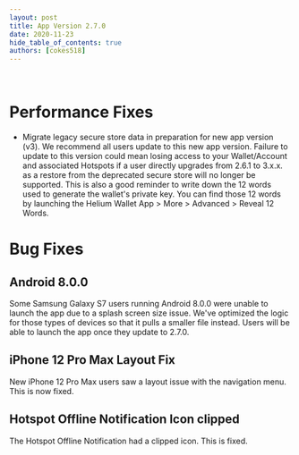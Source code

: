 ```yaml
---
layout: post
title: App Version 2.7.0
date: 2020-11-23
hide_table_of_contents: true
authors: [cokes518]
---
```


&nbsp;

# Performance Fixes

- Migrate legacy secure store data in preparation for new app version (v3). We recommend all users
  update to this new app version. Failure to update to this version could mean losing access to your
  Wallet/Account and associated Hotspots if a user directly upgrades from 2.6.1 to 3.x.x. as a
  restore from the deprecated secure store will no longer be supported. This is also a good reminder
  to write down the 12 words used to generate the wallet's private key. You can find those 12 words
  by launching the Helium Wallet App > More > Advanced > Reveal 12 Words.

<!--truncate-->

# Bug Fixes

## Android 8.0.0

Some Samsung Galaxy S7 users running Android 8.0.0 were unable to launch the app due to a splash
screen size issue. We've optimized the logic for those types of devices so that it pulls a smaller
file instead. Users will be able to launch the app once they update to 2.7.0.

## iPhone 12 Pro Max Layout Fix

New iPhone 12 Pro Max users saw a layout issue with the navigation menu. This is now fixed.

## Hotspot Offline Notification Icon clipped

The Hotspot Offline Notification had a clipped icon. This is fixed.
